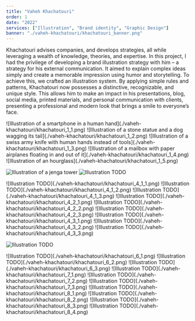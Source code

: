 ```yaml
---
title: "Vaheh Khachatouri"
order: 1
date: "2022"
services: ["Illustration", "Brand identity", "Graphic Design"]
banner: "./vaheh-khachatouri/khachatouri_banner.png"
---
```


Khachatouri advises companies, and develops strategies, all while leveraging a
wealth of knowledge, theories, and expertise. In this project, I had the
privilege of developing a brand illustration strategy with him – a strategy for
his external communication. It aimed to explain complex ideas simply and create
a memorable impression using humor and storytelling. To achieve this, we crafted
an illustration system. By applying simple rules and patterns, Khachatouri now
possesses a distinctive, recognizable, and unique style. This allows him to make
an impact in his presentations, blog, social media, printed materials, and
personal communication with clients, presenting a professional and modern look
that brings a smile to everyone’s face.

<Slideshow>
    ![Illustration of a smartphone in a human hand](./vaheh-khachatouri/khachatouri_1_1.png)
    ![Illustration of a stone statue and a dog wagging its tail](./vaheh-khachatouri/khachatouri_1_2.png)
    ![Illustration of a swiss army knife with human hands instead of tools](./vaheh-khachatouri/khachatouri_1_3.png)
    ![Illustration of a mailbox with paper airplanes floating in and out of it](./vaheh-khachatouri/khachatouri_1_4.png)
    ![Illustration of an hourglass](./vaheh-khachatouri/khachatouri_1_5.png)
</Slideshow>

![Illustration of a jenga tower](./vaheh-khachatouri/khachatouri_2.png)
![Illustration TODO](./vaheh-khachatouri/khachatouri_3.png)

<SlideshowGrid cols={3}>
    <Slideshow> 
        ![Illustration TODO](./vaheh-khachatouri/khachatouri_4_1_1.png) 
        ![Illustration TODO](./vaheh-khachatouri/khachatouri_4_1_2.png) 
        ![Illustration TODO](./vaheh-khachatouri/khachatouri_4_1_3.png)
    </Slideshow>
    <Slideshow> 
        ![Illustration TODO](./vaheh-khachatouri/khachatouri_4_2_1.png) 
        ![Illustration TODO](./vaheh-khachatouri/khachatouri_4_2_2.png) 
        ![Illustration TODO](./vaheh-khachatouri/khachatouri_4_2_3.png)
    </Slideshow>
    <Slideshow> 
        ![Illustration TODO](./vaheh-khachatouri/khachatouri_4_3_1.png) 
        ![Illustration TODO](./vaheh-khachatouri/khachatouri_4_3_2.png) 
        ![Illustration TODO](./vaheh-khachatouri/khachatouri_4_3_3.png)
    </Slideshow>
</SlideshowGrid>

![Illustration TODO](./vaheh-khachatouri/khachatouri_5.png)

<Grid cols={3}>
    ![Illustration TODO](./vaheh-khachatouri/khachatouri_6_1.png)
    ![Illustration TODO](./vaheh-khachatouri/khachatouri_6_2.png)
    ![Illustration TODO](./vaheh-khachatouri/khachatouri_6_3.png) 
</Grid>

<Grid cols={3}> 
    ![Illustration TODO](./vaheh-khachatouri/khachatouri_7_1.png) 
    ![Illustration TODO](./vaheh-khachatouri/khachatouri_7_2.png) 
    ![Illustration TODO](./vaheh-khachatouri/khachatouri_7_3.png) 
</Grid>

<Slideshow> 
    ![Illustration TODO](./vaheh-khachatouri/khachatouri_8_1.png) 
    ![Illustration TODO](./vaheh-khachatouri/khachatouri_8_2.png) 
    ![Illustration TODO](./vaheh-khachatouri/khachatouri_8_3.png) 
    ![Illustration TODO](./vaheh-khachatouri/khachatouri_8_4.png) 
</Slideshow>

